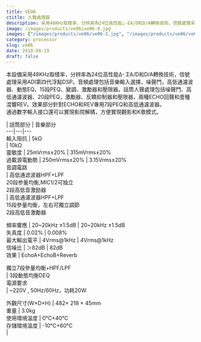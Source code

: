 ```yaml
---
title: VE06
ctitle: 人聲處理器 
description: 采用48KHz取樣率，分辨率為24位高性能△-EA/D和D/A轉換技術，信號處理采用32位浮點DSP+72位定點DSP。
image: /images/products/ve06/ve06-0.jpg
images: ["/images/products/ve06/ve06-1.jpg", "/images/products/ve06/ve06-2.jpg"]
category: processor
slug: ve06
date: 2018-09-19
draft: false
---
```


本設備采用48KHz取樣率，分辨率為24位高性能Δ-
ΣA/D和D/A轉換技術，信號處理采用ADI第四代浮點DSP。音頻處理包括音樂輸入選擇，噪聲門，高低通濾波器、動態EQ，15段PEQ、變調、激勵器和壓限器。話筒人聲處理包括噪聲門、高低通濾波器、20段PEQ，激勵器、反饋抑制器和壓限器，兩種ECHO回聲和壹種混響REV。效果部分針對ECHO和REV專用7段PEQ和高低通濾波器。  
通過數字輸入接口還可以實現影院解碼，方便實現觀影和K歌模式。  
  
  
  
  
  
  
|  話筒部分  |  音樂部分   
---|---|---  
輸入阻抗  |  5kΩ  
|  10kΩ  
靈敏度  |  25mVrms±20%  |  315mVrms±20%   
過載源電動勢  |  250mVrms±20%  |  3.15Vrms±20%   
音調電路  
|  高低通滤波器HPF+LPF  
20段参量均衡,MIC1/2可独立  
2段高低音激励器  
|  高低通濾波器HPF+LPF  
15段參量均衡，左右可獨立調節  
2段高低音激勵器  
  
頻率響應  |  20~20kHz ±1.5dB |  20~20kHz ±1.5dB   
失真度  |  0.02%  |  0.008%   
最大輸出電平  |  4Vrms@1kHz  |  4Vrms@1kHz   
信噪比  | ＞82dB  |  82dB   
效果  |  EchoA+EchoB+Reverb  
  
獨立7段參量均衡+HPF/LPF  
|  3段動態均衡DEQ  
電源要求  
|  ~220V , 50Hz/60Hz，功耗20W  
  
外觀尺寸(W×D×H)  |  482× 218 × 45mm   
重量  |  3.0kg   
使用環境溫度  |  0℃+40℃   
存儲環境溫度  |  -10℃+60℃   
|


